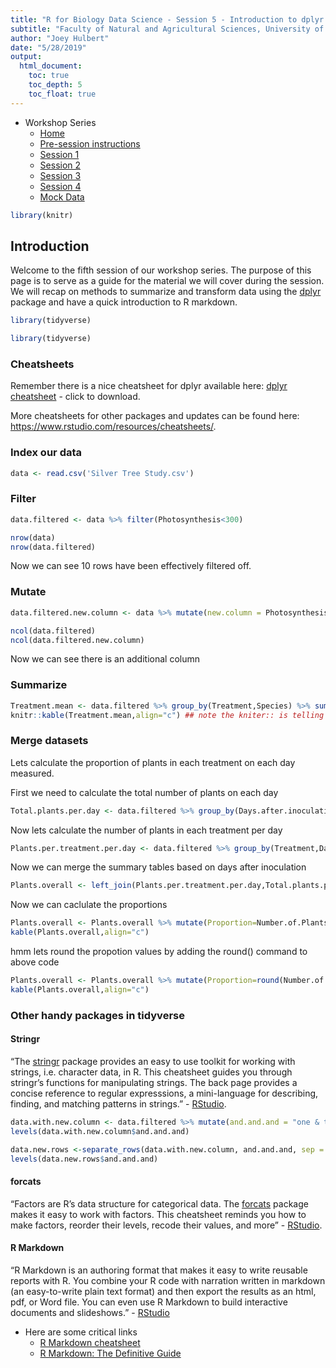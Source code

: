 ```yaml
---
title: "R for Biology Data Science - Session 5 - Introduction to dplyr part 2"
subtitle: "Faculty of Natural and Agricultural Sciences, University of Pretoria"
author: "Joey Hulbert"
date: "5/28/2019"
output:
  html_document:
    toc: true
    toc_depth: 5
    toc_float: true
---
```


<script>
    $(document).ready(function() {
      $items = $('div#TOC li');
      $items.each(function(idx) {
        num_ul = $(this).parentsUntil('#TOC').length;
        $(this).css({'text-indent': num_ul * 10, 'padding-left': 0});
      });
    });
</script>

* Workshop Series
    + [Home](http://jmhulbert.github.io/r/bio/)
    + [Pre-session instructions](http://jmhulbert.github.io/r/bio/pre)
    + [Session 1](http://jmhulbert.github.io/r/bio/s1)
    + [Session 2](http://jmhulbert.github.io/r/bio/s2)
    + [Session 3](http://jmhulbert.github.io/r/bio/s3)
    + [Session 4](http://jmhulbert.github.io/r/bio/s4)
    + [Mock Data](http://jmhulbert.github.io/r/bio/data)
    
```r
library(knitr)
```


## Introduction

Welcome to the fifth session of our workshop series. The purpose of this page is to serve as a guide for the material we will cover during the session. We will recap on methods to summarize and transform data using the [dplyr](https://dplyr.tidyverse.org/) package and have a quick introduction to R markdown. 

```r
library(tidyverse)
```

```r
library(tidyverse)
```


### Cheatsheets

Remember there is a nice cheatsheet for dplyr available here: [dplyr cheatsheet](https://github.com/rstudio/cheatsheets/raw/master/data-transformation.pdf) - click to download.

More cheatsheets for other packages and updates can be found here: [https://www.rstudio.com/resources/cheatsheets/](https://www.rstudio.com/resources/cheatsheets/).

### Index our data
```r
data <- read.csv('Silver Tree Study.csv')
```


### Filter

```r
data.filtered <- data %>% filter(Photosynthesis<300)
```


```r
nrow(data)
nrow(data.filtered)
```

Now we can see 10 rows have been effectively filtered off.

### Mutate

```r
data.filtered.new.column <- data %>% mutate(new.column = Photosynthesis/Conductance)
```


```r
ncol(data.filtered)
ncol(data.filtered.new.column)
```

Now we can see there is an additional column

### Summarize

```r
Treatment.mean <- data.filtered %>% group_by(Treatment,Species) %>% summarize(n=n(), mean=mean(Photosynthesis),sd=sd(Photosynthesis),se = sd / sqrt(n),lowse = (mean-se),highse = (mean+se))
knitr::kable(Treatment.mean,align="c") ## note the kniter:: is telling r to look for the kable command in the knitter package. If you index(load) the knittr package at the beginning of your session, you can just write kable()
```


### Merge datasets

Lets calculate the proportion of plants in each treatment on each day measured. 

First we need to calculate the total number of plants on each day

```r
Total.plants.per.day <- data.filtered %>% group_by(Days.after.inoculation) %>% summarize(Total=n_distinct(Unique.Sample.Number))
```

Now lets calculate the number of plants in each treatment per day

```r
Plants.per.treatment.per.day <- data.filtered %>% group_by(Treatment,Days.after.inoculation) %>% summarize(Number.of.Plants=n_distinct(Unique.Sample.Number))
```

Now we can merge the summary tables based on days after inoculation

```r
Plants.overall <- left_join(Plants.per.treatment.per.day,Total.plants.per.day,by="Days.after.inoculation") #join matching values from total.plants.per.day to plants.per.treatment.per.day)
```

Now we can caclulate the proportions

```r
Plants.overall <- Plants.overall %>% mutate(Proportion=Number.of.Plants/Total)
kable(Plants.overall,align="c")
```

hmm lets round the propotion values by adding the round() command to above code

```r
Plants.overall <- Plants.overall %>% mutate(Proportion=round(Number.of.Plants/Total,2))
kable(Plants.overall,align="c")
```

### Other handy packages in tidyverse

#### Stringr


"The [stringr](https://stringr.tidyverse.org/) package provides an easy to use toolkit for working with strings, i.e. character data, in R. This cheatsheet guides you through stringr’s functions for manipulating strings. The back page provides a concise reference to regular expresssions, a mini-language for describing, finding, and matching patterns in strings." - [RStudio](https://www.rstudio.com/resources/cheatsheets/). 

```r
data.with.new.column <- data.filtered %>% mutate(and.and.and = "one & two & three") #and.and.and is the name of the new column, which is just a 'string' of text copied in every row.
levels(data.with.new.column$and.and.and)

data.new.rows <-separate_rows(data.with.new.column, and.and.and, sep = "&")
levels(data.new.rows$and.and.and)
```



#### forcats


"Factors are R’s data structure for categorical data. The [forcats](https://forcats.tidyverse.org/) package makes it easy to work with factors. This cheatsheet reminds you how to make factors, reorder their levels, recode their values, and more" - [RStudio](https://www.rstudio.com/resources/cheatsheets/).


#### R Markdown

"R Markdown is an authoring format that makes it easy to write reusable reports with R. You combine your R code with narration written in markdown (an easy-to-write plain text format) and then export the results as an html, pdf, or Word file. You can even use R Markdown to build interactive documents and slideshows. " - [RStudio](https://www.rstudio.com/resources/cheatsheets/)

* Here are some critical links
    + [R Markdown cheatsheet](https://content.cdntwrk.com/files/aT05NjI5MDcmdj0xJmlzc3VlTmFtZT1ybWFya2Rvd24tMi0wLWNoZWF0LXNoZWV0JmNtZD1kJnNpZz0xYTkwYWM1ZjUzMjVhZjRkYTFmOWFmYmM1ZTcwZjZiMw%253D%253D)
    + [R Markdown: The Definitive Guide](https://bookdown.org/yihui/rmarkdown/)
    
    
